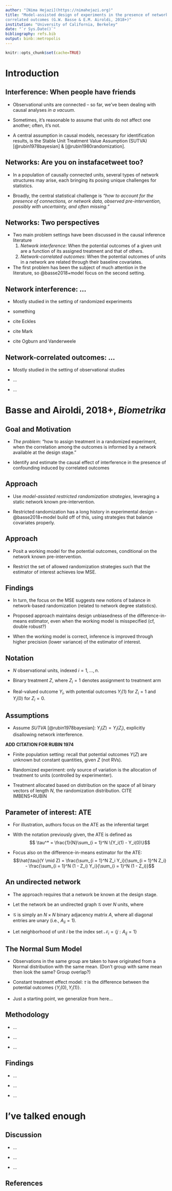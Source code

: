 ```yaml
---
author: "[Nima Hejazi](https://nimahejazi.org)"
title: "Model-assisted design of experiments in the presence of network
correlated outcomes (G.W. Basse & E.M. Airoldi, 2018+)"
institution: "University of California, Berkeley"
date: "`r Sys.Date()`"
bibliography: refs.bib
output: binb::metropolis
---
```


```r
knitr::opts_chunk$set(cache=TRUE)
```

# Introduction

## Interference: When people have friends

* Observational units are connected -- so far, we've been dealing with causal
  analyses _in a vacuum_.

* Sometimes, it's reasonable to assume that units do not affect one another;
  often, it's not.

* A central assumption in causal models, necessary for identification results,
  is the Stable Unit Treatment Value Assumption (SUTVA)
  [@rubin1978bayesian] & [@rubin1980randomization].

## Networks: Are you on instafacetweet too?

* In a population of causally connected units, several types of network
  structures may arise, each bringing its posing unique challenges for
  statistics.

* Broadly, the central statistical challenge is _"how to account for the
  presence of connections, or network data, observed pre-intervention, possibly
  with uncertainty, and often missing."_

## Networks: Two perspectives

* Two main problem settings have been discussed in the causal inference
  literature
  1. _Network interference_: When the potential outcomes of a given unit are a
     function of its assigned treatment and that of others.
  2. _Network-correlated outcomes_: When the potential outcomes of units in a
     network are related through their baseline covariates.

* The first problem has been the subject of much attention in the literature, so
  @basse2018+model focus on the second setting.

## Network interference: ...

* Mostly studied in the setting of randomized experiments

* something

* cite Eckles

* cite Mark

* cite Ogburn and Vanderweele

## Network-correlated outcomes: ...

* Mostly studied in the setting of observational studies

* ...

* ...

# Basse and Airoldi, 2018+, _Biometrika_

## Goal and Motivation

* _The problem_: "how to assign treatment in a randomized experiment, when the
  correlation among the outcomes is informed by a network available at the
  design stage."

* Identify and estimate the causal effect of interference in the presence of
  confounding induced by correlated outcomes

## Approach

* Use _model-assisted restricted randomization strategies_, leveraging a static
  network known pre-intervention.

* Restricted randomization has a long history in experimental design --
  @basse2018+model build off of this, using strategies that balance covariates
  properly.

## Approach

* Posit a working model for the potential outcomes, conditional on the network
  known pre-intervention.

* Restrict the set of allowed randomization strategies such that the estimator
  of interest achieves low MSE.

## Findings

* In turn, the focus on the MSE suggests new notions of balance in network-based
  randomization (related to network degree statistics).

* Proposed approach maintains design unbiasedness of the difference-in-means
  estimator, even when the working model is misspecified (cf, double robust?)

* When the working model is correct, inference is improved through higher
  precision (lower variance) of the estimator of interest.

## Notation

* $N$ observational units, indexed $i = 1, \ldots, n$.

* Binary treatment $Z$, where $Z_i = 1$ denotes assignment to treatment arm

* Real-valued outcome $Y_i$, with potential outcomes $Y_i(1)$ for $Z_i = 1$ and
  $Y_i(0)$ for $Z_i = 0$.

## Assumptions

* Assume _SUTVA_ [@rubin1978bayesian]: $Y_i(Z) = Y_i(Z_i)$, explicitly
  disallowing network interference.

**ADD CITATION FOR RUBIN 1974**

* Finite population setting: recall that potential outcomes $Y(Z)$ are unknown
  but constant quantities, given $Z$ (not RVs).

* Randomized experiment: only source of variation is the allocation of treatment
  to units (controlled by experimenter).

* Treatment allocated based on distribution on the space of all binary vectors
  of length $N$, the randomization distribution. CITE IMBENS+RUBIN

## Parameter of interest: ATE

* For illustration, authors focus on the ATE as the inferential target

* With the notation previously given, the ATE is defined as
  $$ \tau^* = \frac{1}{N}\sum_{i = 1}^N \{Y_i(1) - Y_i(0)\}$$

* Focus also on the difference-in-means estimator for the ATE:
  $$\hat{\tau}(Y \mid Z) = \frac{\sum_{i = 1}^N Z_i Y_i}{\sum_{i = 1}^N Z_i} -
    \frac{\sum_{i = 1}^N (1 - Z_i) Y_i}{\sum_{i = 1}^N (1 - Z_i)}$$

## An undirected network

* The approach requires that a network be known at the design stage.

* Let the network be an undirected graph $\mathcal{G}$ over $N$ units, where

* $\mathcal{G}$ is simply an $N \times N$ binary adjacency matrix $A$, where all
  diagonal entries are unary (i.e., $A_{ii} = 1$).

* Let neighborhood of unit $i$ be the index set  $\mathcal{N}_i = \{j:
  A_{ij} = 1 \}$

## The Normal Sum Model

\begin{align*}
  X_j & \sim_{iid} N(\mu, \sigma^2) \\
  Y_i(0) \mid X & \sim_{ind} N(\sum_{j \in \mathcal{N}_i} X_j, \gamma^2) \\
  Y_i(1) & = Y_i(0) + \tau
\end{align*}

* Observations in the same group are taken to have originated from a Normal
  distribution with the same mean. (Don't group with same mean then look the
  same? Group overlap?)

* Constant treatment effect model: $\tau$ is the difference between the
  potential outcomes $\{Y_i(0), Y_i(1)\}$.

* Just a starting point, we generalize from here...

## Methodology

* ...

* ...

* ...

## Findings

* ...

* ...

* ...

# I've talked enough

## Discussion

* ...

* ...

* ...

## References

